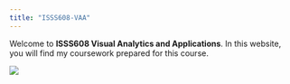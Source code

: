 ```yaml
---
title: "ISSS608-VAA"
---
```


Welcome to **ISSS608 Visual Analytics and Applications**. In this website, you will find my coursework prepared for this course.

![](images/Data-in-Business-Statistics-scaled.jpg)
